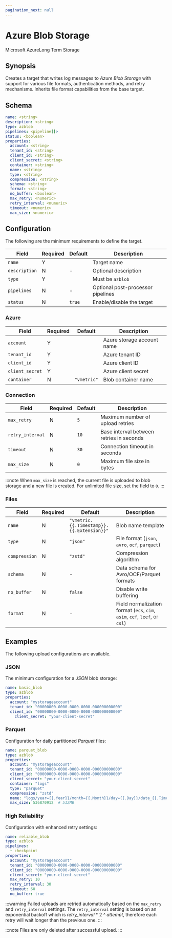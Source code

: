 ```yaml
---
pagination_next: null
---
```


# Azure Blob Storage

<span className="theme-doc-version-badge badge badge--secondary">Microsoft Azure</span><span className="theme-doc-version-badge badge badge--secondary">Long Term Storage</span>

## Synopsis

Creates a target that writes log messages to _Azure Blob Storage_ with support for various file formats, authentication methods, and retry mechanisms. Inherits file format capabilities from the base target.

## Schema

```yaml
name: <string>
description: <string>
type: azblob
pipelines: <pipeline[]>
status: <boolean>
properties:
  account: <string>
  tenant_id: <string>
  client_id: <string>
  client_secret: <string>
  container: <string>
  name: <string>
  type: <string>
  compression: <string>
  schema: <string>
  format: <string>
  no_buffer: <boolean>
  max_retry: <numeric>
  retry_interval: <numeric>
  timeout: <numeric>
  max_size: <numeric>
```

## Configuration

The following are the minimum requirements to define the target.

|Field|Required|Default|Description|
|---|---|---|---|
|`name`|Y||Target name|
|`description`|N|-|Optional description|
|`type`|Y||Must be `azblob`|
|`pipelines`|N|-|Optional post-processor pipelines|
|`status`|N|`true`|Enable/disable the target|

### Azure

|Field|Required|Default|Description|
|---|---|---|---|
|`account`|Y||Azure storage account name|
|`tenant_id`|Y||Azure tenant ID|
|`client_id`|Y||Azure client ID|
|`client_secret`|Y||Azure client secret|
|`container`|N|`"vmetric"`|Blob container name|

### Connection

|Field|Required|Default|Description|
|---|---|---|---|
|`max_retry`|N|`5`|Maximum number of upload retries|
|`retry_interval`|N|`10`|Base interval between retries in seconds|
|`timeout`|N|`30`|Connection timeout in seconds|
|`max_size`|N|`0`|Maximum file size in bytes|

:::note
When `max_size` is reached, the current file is uploaded to blob storage and a new file is created. For unlimited file size, set the field to `0`.
:::

### Files

|Field|Required|Default|Description|
|---|---|---|---|
|`name`|N|`"vmetric.{{.Timestamp}}.{{.Extension}}"`|Blob name template|
|`type`|N|`"json"`|File format (`json`, `avro`, `ocf`, `parquet`)|
|`compression`|N|`"zstd"`|Compression algorithm|
|`schema`|N|-|Data schema for Avro/OCF/Parquet formats|
|`no_buffer`|N|`false`|Disable write buffering|
|`format`|N|-|Field normalization format (`ecs`, `cim`, `asim`, `cef`, `leef`, or `csl`)|

## Examples

The following upload configurations are available.

### JSON

The minimum configuration for a _JSON_ blob storage:

```yaml
name: basic_blob
type: azblob
properties:
  account: "mystorageaccount"
  tenant_id: "00000000-0000-0000-0000-000000000000"
  client_id: "00000000-0000-0000-0000-000000000000"
    client_secret: "your-client-secret"
```

### Parquet

Configuration for daily partitioned _Parquet_ files:

```yaml
name: parquet_blob
type: azblob
properties:
  account: "mystorageaccount"
  tenant_id: "00000000-0000-0000-0000-000000000000"
  client_id: "00000000-0000-0000-0000-000000000000"
  client_secret: "your-client-secret"
  container: "logs"
  type: "parquet"
  compression: "zstd"
  name: "logs/year={{.Year}}/month={{.Month}}/day={{.Day}}/data_{{.Timestamp}}.parquet"
  max_size: 536870912  # 512MB
```

### High Reliability

Configuration with enhanced retry settings:

```yaml
name: reliable_blob
type: azblob
pipelines:
  - checkpoint
properties:
  account: "mystorageaccount"
  tenant_id: "00000000-0000-0000-0000-000000000000"
  client_id: "00000000-0000-0000-0000-000000000000"
  client_secret: "your-client-secret"
  max_retry: 10
  retry_interval: 30
  timeout: 60
  no_buffer: true
```

:::warning
Failed uploads are retried automatically based on the `max_retry` and `retry_interval` settings. The `retry_interval` setting is based on an exponential backoff which is _retry_interval_&nbsp;*&nbsp;2&nbsp;^&nbsp;_attempt_, therefore each retry will wait longer than the previous one.
:::

:::note
Files are only deleted after successful upload.
:::
